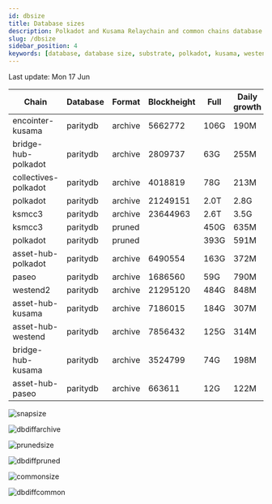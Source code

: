 ```yaml
---
id: dbsize
title: Database sizes
description: Polkadot and Kusama Relaychain and common chains database sizes
slug: /dbsize
sidebar_position: 4
keywords: [database, database size, substrate, polkadot, kusama, westend]
---
```



Last update: Mon 17 Jun

| Chain    | Database   | Format | Blockheight | Full         | Daily growth |
| ------------------------| ----------- | -------- | ------- | ---------- | ----- | 
| encointer-kusama | paritydb | archive | 5662772 | 106G | 190M |
| bridge-hub-polkadot | paritydb | archive | 2809737 | 63G | 255M |
| collectives-polkadot | paritydb | archive | 4018819 | 78G | 213M |
| polkadot | paritydb | archive | 21249151 | 2.0T | 2.8G |
| ksmcc3 | paritydb | archive | 23644963 | 2.6T | 3.5G |
| ksmcc3 | paritydb | pruned |  | 450G | 635M |
| polkadot | paritydb | pruned |  | 393G | 591M |
| asset-hub-polkadot | paritydb | archive | 6490554 | 163G | 372M |
| paseo | paritydb | archive | 1686560 | 59G | 790M |
| westend2 | paritydb | archive | 21295120 | 484G | 848M |
| asset-hub-kusama | paritydb | archive | 7186015 | 184G | 307M |
| asset-hub-westend | paritydb | archive | 7856432 | 125G | 314M |
| bridge-hub-kusama | paritydb | archive | 3524799 | 74G | 198M |
| asset-hub-paseo | paritydb | archive | 663611 | 12G | 122M |

![snapsize](/img/archivesize.png)

![dbdiffarchive](/img/dbdiffrelay.png)

![prunedsize](/img/prunedsize.png)

![dbdiffpruned](/img/dbdiffpruned.png)

![commonsize](/img/commonsize.png)

![dbdiffcommon](/img/dbdiffcommon.png)
